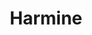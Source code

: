 ---
title: Harmine
aka:
  - 7-methoxy-1-methyl-9H-pyrido[3,4-b]indole
  - Telepathine
duration_chart_title: Oral Duration of Harmine
duration_chart:
  total: 4–6 hours
  onset: 30–60 minutes
  coming_up: 45–90 minutes
  plateau: 1–2 hours
  coming_down: 1–2 hours
  after_effects: 4–6 hours
positive_effects: relaxation
neutral_effects: sedation, increased duration of psychedelic effects
negative_effects: nausea, dangerous combinations
image_location: /src/assets/Images/Harmine/Harmine (structural formula).png
dosage_table:
  title: Oral Dosage of Harmine
  threshold: 50 mg
  light: 150 mg
  common: 300 mg
  strong: 550 mg
  heavy: 700+ mg
--- 